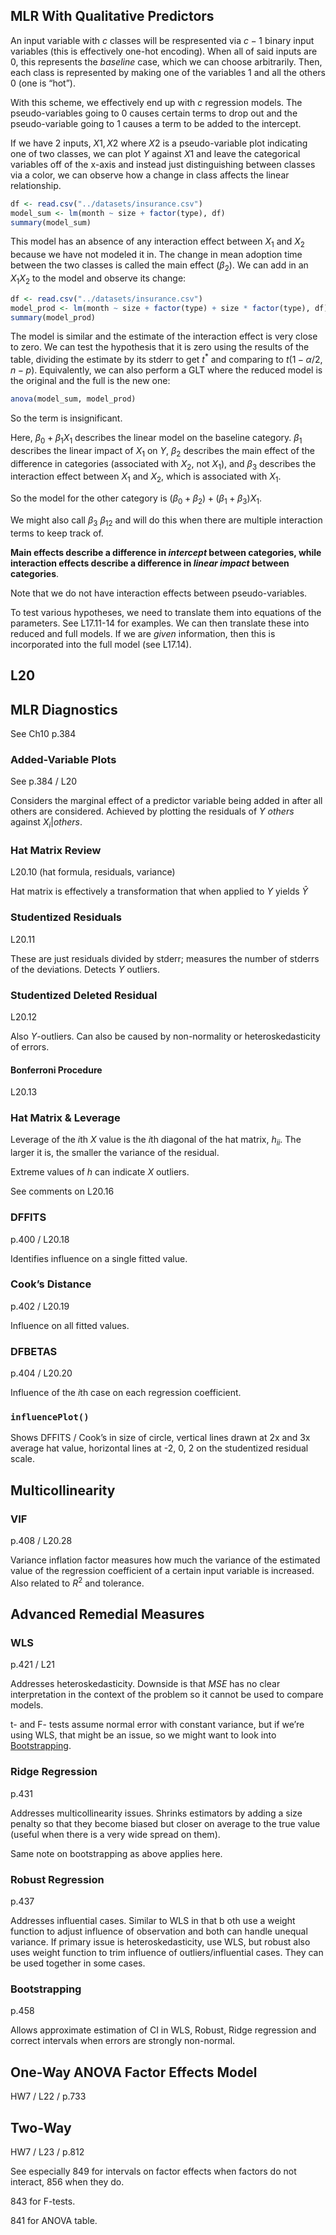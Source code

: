 ## MLR With Qualitative Predictors

An input variable with $c$ classes will be respresented via $c - 1$ binary input
variables (this is effectively one-hot encoding). When all of said inputs are
$0$, this represents the *baseline* case, which we can choose arbitrarily. Then,
each class is represented by making one of the variables $1$ and all the others
$0$ (one is "hot").

With this scheme, we effectively end up with $c$ regression models. The
pseudo-variables going to $0$ causes certain terms to drop out and the
pseudo-variable going to $1$ causes a term to be added to the intercept.

If we have 2 inputs, $X1, X2$ where $X2$ is a pseudo-variable plot indicating
one of two classes, we can plot $Y$ against $X1$ and leave the categorical
variables off of the x-axis and instead just distinguishing between classes via
a color, we can observe how a change in class affects the linear relationship.

```r
df <- read.csv("../datasets/insurance.csv")
model_sum <- lm(month ~ size + factor(type), df)
summary(model_sum)
```

This model has an absence of any interaction effect between $X_1$ and $X_2$
because we have not modeled it in. The change in mean adoption time between the
two classes is called the main effect ($\beta_2$). We can add in an $X_1 X_2$ to the model
and observe its change:

```r
df <- read.csv("../datasets/insurance.csv")
model_prod <- lm(month ~ size + factor(type) + size * factor(type), df)
summary(model_prod)
```

The model is similar and the estimate of the interaction effect is very close to
zero. We can test the hypothesis that it is zero using the results of the table,
dividing the estimate by its stderr to get $t^*$ and comparing to $t(1 -
\alpha/2, n - p)$. Equivalently, we can also perform a GLT where the reduced
model is the original and the full is the new one:

```r
anova(model_sum, model_prod)
```

So the term is insignificant.

Here, $\beta_0 + \beta_1 X_1$ describes the linear model on the baseline
category. $\beta_1$ describes the linear impact of $X_1$ on $Y$, $\beta_2$
describes the main effect of the difference in categories (associated with
$X_2$, not $X_1$), and $\beta_3$ describes the interaction effect between $X_1$
and $X_2$, which is associated with $X_1$.

So the model for the other category is $(\beta_0 + \beta_2) + (\beta_1 +
\beta_3) X_1$.

We might also call $\beta_3$ $\beta_{12}$ and will do this when there are
multiple interaction terms to keep track of.

**Main effects describe a difference in *intercept* between categories, while
interaction effects describe a difference in *linear impact* between
categories**.

Note that we do not have interaction effects between pseudo-variables.

To test various hypotheses, we need to translate them into equations of the
parameters. See L17.11-14 for examples. We can then translate these into reduced
and full models. If we are *given* information, then this is incorporated into
the full model (see L17.14).

## L20
## MLR Diagnostics

See Ch10 p.384

### Added-Variable Plots

See p.384 / L20

Considers the marginal effect of a predictor variable being added in after all
others are considered. Achieved by plotting the residuals of $Y ~ others$
against $X_i | others$.

### Hat Matrix Review

L20.10 (hat formula, residuals, variance)

Hat matrix is effectively a transformation that when applied to $Y$ yields
$\hat{Y}$

### Studentized Residuals

L20.11

These are just residuals divided by stderr; measures the number of stderrs of
the deviations. Detects $Y$ outliers.

### Studentized Deleted Residual

L20.12

Also $Y$-outliers. Can also be caused by non-normality or heteroskedasticity of
errors.

#### Bonferroni Procedure

L20.13

### Hat Matrix & Leverage

Leverage of the $i$th $X$ value is the $i$th diagonal of the hat matrix,
$h_{ii}$. The larger it is, the smaller the variance of the residual.

Extreme values of $h$ can indicate $X$ outliers.

See comments on L20.16

### DFFITS

p.400 / L20.18

Identifies influence on a single fitted value.

### Cook's Distance

p.402 / L20.19

Influence on all fitted values.

### DFBETAS

p.404 / L20.20

Influence of the $i$th case on each regression coefficient.

### `influencePlot()`

Shows DFFITS / Cook's in size of circle, vertical lines drawn at 2x and 3x
average hat value, horizontal lines at -2, 0, 2 on the studentized residual
scale.

## Multicollinearity

### VIF

p.408 / L20.28

Variance inflation factor measures how much the variance of the estimated value
of the regression coefficient of a certain input variable is increased. Also
related to $R^2$ and tolerance.

## Advanced Remedial Measures

### WLS

p.421 / L21

Addresses heteroskedasticity. Downside is that $MSE$ has no clear interpretation
in the context of the problem so it cannot be used to compare models.

t- and F- tests assume normal error with constant variance, but if we're using
WLS, that might be an issue, so we might want to look into [Bootstrapping].

### Ridge Regression

p.431

Addresses multicollinearity issues. Shrinks estimators by adding a size penalty
so that they become biased but closer on average to the true value (useful when
there is a very wide spread on them).

Same note on bootstrapping as above applies here.

### Robust Regression

p.437

Addresses influential cases. Similar to WLS in that b oth use a weight function
to adjust influence of observation and both can handle unequal variance. If
primary issue is heteroskedasticity, use WLS, but robust also uses weight
function to trim influence of outliers/influential cases. They can be used
together in some cases.

### Bootstrapping

p.458

Allows approximate estimation of CI in WLS, Robust, Ridge regression and correct
intervals when errors are strongly non-normal.

## One-Way ANOVA Factor Effects Model

HW7 / L22 / p.733 

## Two-Way

HW7 / L23 / p.812

See especially 849 for intervals on factor effects when factors do not interact,
856 when they do.

843 for F-tests.

841 for ANOVA table.
